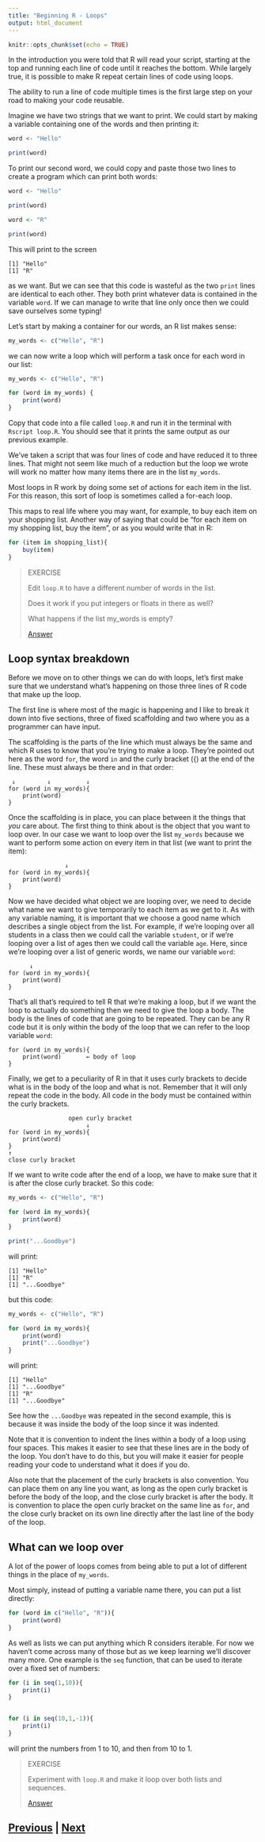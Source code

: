 ```yaml
---
title: "Beginning R - Loops"
output: html_document
---
```


```r
knitr::opts_chunk$set(echo = TRUE)
```

In the introduction you were told that R will read your script, starting at the 
top and running each line of code until it reaches the bottom. While largely true, 
it is possible to make R repeat certain lines of code using loops.

The ability to run a line of code multiple times is the first large step on 
your road to making your code reusable.

Imagine we have two strings that we want to print. We could start by making 
a variable containing one of the words and then printing it:

```R
word <- "Hello"

print(word)
```

To print our second word, we could copy and paste those two lines to 
create a program which can print both words:

```R
word <- "Hello"

print(word)

word <- "R"

print(word)
```

This will print to the screen

```
[1] "Hello"
[1] "R"
```

as we want. But we can see that this code is wasteful as the two `print` lines 
are identical to each other. They both print whatever data is contained in the 
variable `word`. If we can manage to write that line only once then we could 
save ourselves some typing!

Let's start by making a container for our words, an R list makes sense:

```R
my_words <- c("Hello", "R")
```

we can now write a loop which will perform a task once for each word in our list:

```R
my_words <- c("Hello", "R")

for (word in my_words) {
    print(word)
}
```

Copy that code into a file called `loop.R` and run it in the terminal with 
`Rscript loop.R`. You should see that it prints the same output as our previous example.

We've taken a script that was four lines of code and have reduced it to three lines. 
That might not seem like much of a reduction but the loop we wrote will work no 
matter how many items there are in the list `my_words`.

Most loops in R work by doing some set of actions for each item in the list. 
For this reason, this sort of loop is sometimes called a for-each loop.

This maps to real life where you may want, for example, to buy each item on 
your shopping list. Another way of saying that could 
be "for each item on my shopping list, buy the item", or as you would write 
that in R:

```R
for (item in shopping_list){
    buy(item)
}
```

> EXERCISE
>
> Edit `loop.R` to have a different number of words in the list.
> 
> Does it work if you put integers or floats in there as well?
>
> What happens if the list my_words is empty?
>
> [Answer](loops_answer01.html)

## Loop syntax breakdown

Before we move on to other things we can do with loops, let's first make sure 
that we understand what's happening on those three lines of R code that make up the loop.

The first line is where most of the magic is happening and I like to break it down 
into five sections, three of fixed scaffolding and two where you as a programmer can have input.

The scaffolding is the parts of the line which must always be the same and 
which R uses to know that you're trying to make a loop. They're pointed out 
here as the word `for`, the word `in` and the curly bracket ({) at the end of the line. 
These must always be there and in that order:

```
 ↓         ↓          ↓
for (word in my_words){
    print(word)
}
```

Once the scaffolding is in place, you can place between it the things that *you* 
care about. The first thing to think about is the object that you want to loop over. 
In our case we want to loop over the list `my_words` because we want to perform 
some action on every item in that list (we want to print the item):

```
                ↓
for (word in my_words){
    print(word)
}
```

Now we have decided what object we are looping over, we need to decide what 
name we want to give temporarily to each item as we get to it. As with 
any variable naming, it is important that we choose a good name which 
describes a single object from the list. For example, if we're looping 
over all students in a class then we could call the variable `student`, 
or if we're looping over a list of ages then we could call the variable `age`. 
Here, since we're looping over a list of generic words, we name our variable `word`:

```
      ↓
for (word in my_words){
    print(word)
}
```

That's all that's required to tell R that we're making a loop, but if we want 
the loop to actually do something then we need to give the loop a body. 
The body is the lines of code that are going to be repeated. They can be 
any R code but it is only within the body of the loop that we can refer 
to the loop variable `word`:

```
for (word in my_words){
    print(word)       ← body of loop
}
```

Finally, we get to a peculiarity of R in that it uses curly brackets to decide 
what is in the body of the loop and what is not. Remember that it will 
only repeat the code in the body. All code in the body must be 
contained within the curly brackets.

```
                 open curly bracket
                      ↓
for (word in my_words){
    print(word)
}
↑
close curly bracket
```

If we want to write code after the end of a loop, we have to make sure that 
it is after the close curly bracket. So this code:

```R
my_words <- c("Hello", "R")

for (word in my_words){
    print(word)
}

print("...Goodbye")
```

will print:

```
[1] "Hello"
[1] "R"
[1] "...Goodbye"
```

but this code:

```R
my_words <- c("Hello", "R")

for (word in my_words){
    print(word)
    print("...Goodbye")
}
```

will print:

```
[1] "Hello"
[1] "...Goodbye"
[1] "R"
[1] "...Goodbye"
```

See how the `...Goodbye` was repeated in the second example, this is because 
it was inside the body of the loop since it was indented.

Note that it is convention to indent the lines within a body of a loop using 
four spaces. This makes it easier to see that these lines are in the body 
of the loop. You don't have to do this, but you will make it easier for 
people reading your code to understand what it does if you do.

Also note that the placement of the curly brackets is also convention. 
You can place them on any line you want, as long as the open curly bracket
is before the body of the loop, and the close curly bracket is after
the body. It is convention to place the open curly bracket on the 
same line as `for`, and the close curly bracket on its own line directly
after the last line of the body of the loop.

## What can we loop over

A lot of the power of loops comes from being able to put a lot of different things 
in the place of `my_words`.

Most simply, instead of putting a variable name there, you can put a list directly:

```R
for (word in c("Hello", "R")){
    print(word)
}
```

As well as lists we can put anything which R considers iterable. 
For now we haven't come across many of those but as we keep learning 
we'll discover many more. One example is the `seq` function, that can 
be used to iterate over a fixed set of numbers:

```R
for (i in seq(1,10)){
    print(i)
}


for (i in seq(10,1,-1)){
    print(i)
}
```

will print the numbers from 1 to 10, and then from 10 to 1.

> EXERCISE
> 
> Experiment with `loop.R` and make it loop over both lists and sequences.
>
> [Answer](loops_answer02.html)

## [Previous](lists.html) | [Next](conditionals.html)
